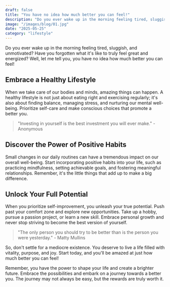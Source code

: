 ```yaml
---
draft: false
title: "You have no idea how much better you can feel!"
description: "Do you ever wake up in the morning feeling tired, sluggish, and unmotivated"
image: "/images/blog/01.jpg"
date: "2025-05-25"
category: "lifestyle"
---
```


Do you ever wake up in the morning feeling tired, sluggish, and unmotivated? Have you forgotten what it's like to truly feel great and energized? Well, let me tell you, you have no idea how much better you can feel!

## Embrace a Healthy Lifestyle

When we take care of our bodies and minds, amazing things can happen. A healthy lifestyle is not just about eating right and exercising regularly; it's also about finding balance, managing stress, and nurturing our mental well-being. Prioritize self-care and make conscious choices that promote a better you.

> "Investing in yourself is the best investment you will ever make." - Anonymous

## Discover the Power of Positive Habits

Small changes in our daily routines can have a tremendous impact on our overall well-being. Start incorporating positive habits into your life, such as practicing mindfulness, setting achievable goals, and fostering meaningful relationships. Remember, it's the little things that add up to make a big difference.

## Unlock Your Full Potential

When you prioritize self-improvement, you unleash your true potential. Push past your comfort zone and explore new opportunities. Take up a hobby, pursue a passion project, or learn a new skill. Embrace personal growth and never stop striving to become the best version of yourself.

> "The only person you should try to be better than is the person you were yesterday." - Matty Mullins

So, don't settle for a mediocre existence. You deserve to live a life filled with vitality, purpose, and joy. Start today, and you'll be amazed at just how much better you can feel!

Remember, you have the power to shape your life and create a brighter future. Embrace the possibilities and embark on a journey towards a better you. The journey may not always be easy, but the rewards are truly worth it.